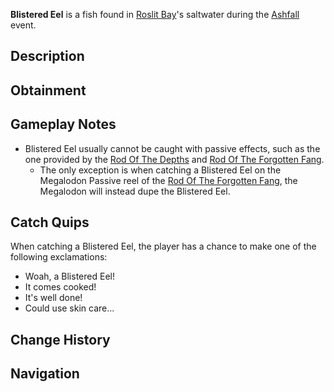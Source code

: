 {{FishInfobox
|image          = Blistered Eel.png
|rarity         = Limited
|event          = Ashfall
|sea            = First Sea
|location       = [[Ashfall]]
|sublocation    = 
|sources        = Fishing Rod
|nopassive      = 1
|radar_location = 
|xp             = 140
|weather        = Windy
|time           = 
|season         = 
|bait           = Worm
|base_weight    = 19
|base_value     = 300
|weight_range   = 7.5
|base_chance    = 80
|base_resil     = 45
}}
'''Blistered Eel''' is a {{Rarity|Limited}} fish found in [[Roslit Bay]]'s saltwater during the [[Ashfall]] event.

== Description ==
{{Description|Despite blistering skin, the Blistered Eel is capable of withstanding extreme temperatures.|Bestiary Entry}}

== Obtainment ==
{{Description|Only can be caught during Ashfall.|Bestiary Hint}}
{{Fish Availability|
Roslit Bay/Ashfall
|top_rods      = 
Trident Rod\230089.35\129364.87;
Leviathan's Fang Rod\226760.7\156206.91;
Free Spirit Rod\215393.18\128660.58;
Azure Of Lagoon\193363.67\123192.81;
No-Life Rod\190211.27\179980.5;
Rod Of The Exalted One\153412.65\144279.14;
Poseidon Rod\158214.97\137102.19;
Fast Rod\172375.38\167228.69;
Seraphic Rod\182624.26\177185.1;
Tempest Rod\176368.22\171115.38;
Rapid Rod\171973.23\166839.16;
Ethereal Prism Rod\175850.47\89924.53;
Challenger's Rod\167886.54\162153.67;
Depthseeker Rod\167478.76\138013.81;
Rod Of The Forgotten Fang\166491.86\161533.18;
Zeus Rod\166175.67\150411.96;
Verdant Shear Rod\163892.48\150436.19;
Blazebringer Rod\163702.82\142056.37;
Avalanche Rod\163004.03\123540.02;
Volcanic Rod\158172.32\114158.67;
Rod Of The Depths\156812.07\146417.8;
Steady Rod\88493.75\60759.2
|recommended   = Trident Rod
}}

== Gameplay Notes ==
* Blistered Eel usually cannot be caught with passive effects, such as the one provided by the [[Rod Of The Depths]] and [[Rod Of The Forgotten Fang]].
** The only exception is when catching a Blistered Eel on the Megalodon Passive reel of the [[Rod Of The Forgotten Fang]], the Megalodon will instead dupe the Blistered Eel.

== Catch Quips ==
When catching a Blistered Eel, the player has a chance to make one of the following exclamations:
* Woah, a Blistered Eel!
* It comes cooked!
* It's well done!
* Could use skin care...

== Change History ==
{{Change History|{{subst:Current Version}}}}

== Navigation ==
{{Fish Navbox|Ashfall}}